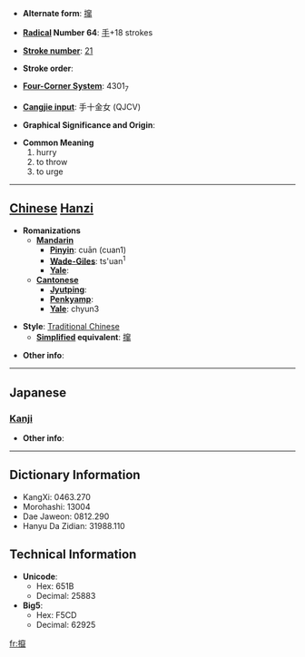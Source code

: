 * '''Alternate form''': [[撺]]

* '''[[Wiktionary:Chinese radical index| Radical]] Number 64''': [[Wiktionary:Chinese radical index 手|手]]+18 strokes

* '''[[Wiktionary:Chinese total strokes index|Stroke number]]''': [[Wiktionary:Chinese total strokes index 21|21]]

* '''Stroke order''': 

* '''[[Wiktionary:Chinese four corner index|Four-Corner System]]''': 4301<sub>7</sub>

* '''[[Wiktionary:Chinese Cangjie index|Cangjie input]]''': 手十金女 (QJCV)

* '''Graphical Significance and Origin''': 

* '''Common Meaning'''
*#hurry
*# to throw
*# to urge


----

== [[Chinese]] [[Hanzi]] ==

* '''Romanizations'''
** '''[[Mandarin]]'''
*** '''[[Pinyin]]''': cuān (cuan1)
*** '''[[Wade-Giles]]''': ts'uan<sup>1</sup>
*** '''[[Yale]]''': 
** '''[[Cantonese]]'''
*** '''[[Jyutping]]''':
*** '''[[Penkyamp]]''': 
*** '''[[Yale]]''': chyun3

* '''Style''': [[Traditional Chinese]] 
** '''[[Simplified Chinese|Simplified]] equivalent''': [[撺]]

* '''Other info''': 

----

==Japanese==
===[[Kanji]]===
{{kanji|on readings=[[さん]] (san)
|kun readings=[[なげうつ]] (nageutsu)
}}

* '''Other info''':  

----

== Dictionary Information ==

* KangXi: 0463.270
* Morohashi: 13004
* Dae Jaweon: 0812.290
* Hanyu Da Zidian: 31988.110

== Technical Information ==

* '''Unicode''':
** Hex: 651B
** Decimal: 25883
* '''Big5''':
** Hex: F5CD
** Decimal: 62925

[[fr:攛]]